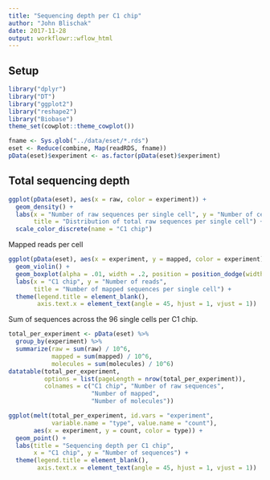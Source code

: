 ```yaml
---
title: "Sequencing depth per C1 chip"
author: "John Blischak"
date: 2017-11-28
output: workflowr::wflow_html
---
```





## Setup

```r
library("dplyr")
library("DT")
library("ggplot2")
library("reshape2")
library("Biobase")
theme_set(cowplot::theme_cowplot())
```

```r
fname <- Sys.glob("../data/eset/*.rds")
eset <- Reduce(combine, Map(readRDS, fname))
pData(eset)$experiment <- as.factor(pData(eset)$experiment)
```

## Total sequencing depth

```r
ggplot(pData(eset), aes(x = raw, color = experiment)) +
  geom_density() +
  labs(x = "Number of raw sequences per single cell", y = "Number of cells",
       title = "Distribution of total raw sequences per single cell") +
  scale_color_discrete(name = "C1 chip")
```

Mapped reads per cell

```r
ggplot(pData(eset), aes(x = experiment, y = mapped, color = experiment)) +
  geom_violin() + 
  geom_boxplot(alpha = .01, width = .2, position = position_dodge(width = .9)) +
  labs(x = "C1 chip", y = "Number of reads",
       title = "Number of mapped sequences per single cell") +
  theme(legend.title = element_blank(),
        axis.text.x = element_text(angle = 45, hjust = 1, vjust = 1))
```

Sum of sequences across the 96 single cells per C1 chip.

```r
total_per_experiment <- pData(eset) %>%
  group_by(experiment) %>%
  summarize(raw = sum(raw) / 10^6,
            mapped = sum(mapped) / 10^6,
            molecules = sum(molecules) / 10^6)
datatable(total_per_experiment,
          options = list(pageLength = nrow(total_per_experiment)),
          colnames = c("C1 chip", "Number of raw sequences",
                       "Number of mapped",
                       "Number of molecules"))
```

```r
ggplot(melt(total_per_experiment, id.vars = "experiment",
            variable.name = "type", value.name = "count"),
       aes(x = experiment, y = count, color = type)) +
  geom_point() +
  labs(title = "Sequencing depth per C1 chip",
       x = "C1 chip", y = "Number of sequences") +
  theme(legend.title = element_blank(),
        axis.text.x = element_text(angle = 45, hjust = 1, vjust = 1))
```
